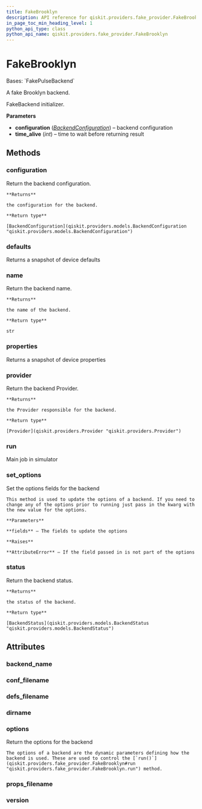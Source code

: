 ```yaml
---
title: FakeBrooklyn
description: API reference for qiskit.providers.fake_provider.FakeBrooklyn
in_page_toc_min_heading_level: 1
python_api_type: class
python_api_name: qiskit.providers.fake_provider.FakeBrooklyn
---
```


# FakeBrooklyn

<Class id="qiskit.providers.fake_provider.FakeBrooklyn" github="https://github.com/qiskit/qiskit/tree/stable/0.24/qiskit/providers/fake_provider/backends/brooklyn/fake_brooklyn.py" signature="FakeBrooklyn">
  Bases: `FakePulseBackend`

  A fake Brooklyn backend.

  FakeBackend initializer.

  **Parameters**

  *   **configuration** ([*BackendConfiguration*](qiskit.providers.models.BackendConfiguration "qiskit.providers.models.BackendConfiguration")) – backend configuration
  *   **time\_alive** (*int*) – time to wait before returning result

  ## Methods

  <span id="qiskit-providers-fake-provider-fakebrooklyn-configuration" />

  ### configuration

  <Function id="qiskit.providers.fake_provider.FakeBrooklyn.configuration" name="configuration" signature="FakeBrooklyn.configuration()">
    Return the backend configuration.

    **Returns**

    the configuration for the backend.

    **Return type**

    [BackendConfiguration](qiskit.providers.models.BackendConfiguration "qiskit.providers.models.BackendConfiguration")
  </Function>

  <span id="qiskit-providers-fake-provider-fakebrooklyn-defaults" />

  ### defaults

  <Function id="qiskit.providers.fake_provider.FakeBrooklyn.defaults" name="defaults" signature="FakeBrooklyn.defaults()">
    Returns a snapshot of device defaults
  </Function>

  <span id="qiskit-providers-fake-provider-fakebrooklyn-name" />

  ### name

  <Function id="qiskit.providers.fake_provider.FakeBrooklyn.name" name="name" signature="FakeBrooklyn.name()">
    Return the backend name.

    **Returns**

    the name of the backend.

    **Return type**

    str
  </Function>

  <span id="qiskit-providers-fake-provider-fakebrooklyn-properties" />

  ### properties

  <Function id="qiskit.providers.fake_provider.FakeBrooklyn.properties" name="properties" signature="FakeBrooklyn.properties()">
    Returns a snapshot of device properties
  </Function>

  <span id="qiskit-providers-fake-provider-fakebrooklyn-provider" />

  ### provider

  <Function id="qiskit.providers.fake_provider.FakeBrooklyn.provider" name="provider" signature="FakeBrooklyn.provider()">
    Return the backend Provider.

    **Returns**

    the Provider responsible for the backend.

    **Return type**

    [Provider](qiskit.providers.Provider "qiskit.providers.Provider")
  </Function>

  <span id="qiskit-providers-fake-provider-fakebrooklyn-run" />

  ### run

  <Function id="qiskit.providers.fake_provider.FakeBrooklyn.run" name="run" signature="FakeBrooklyn.run(run_input, **kwargs)">
    Main job in simulator
  </Function>

  <span id="qiskit-providers-fake-provider-fakebrooklyn-set-options" />

  ### set\_options

  <Function id="qiskit.providers.fake_provider.FakeBrooklyn.set_options" name="set_options" signature="FakeBrooklyn.set_options(**fields)">
    Set the options fields for the backend

    This method is used to update the options of a backend. If you need to change any of the options prior to running just pass in the kwarg with the new value for the options.

    **Parameters**

    **fields** – The fields to update the options

    **Raises**

    **AttributeError** – If the field passed in is not part of the options
  </Function>

  <span id="qiskit-providers-fake-provider-fakebrooklyn-status" />

  ### status

  <Function id="qiskit.providers.fake_provider.FakeBrooklyn.status" name="status" signature="FakeBrooklyn.status()">
    Return the backend status.

    **Returns**

    the status of the backend.

    **Return type**

    [BackendStatus](qiskit.providers.models.BackendStatus "qiskit.providers.models.BackendStatus")
  </Function>

  ## Attributes

  ### backend\_name

  <Attribute id="qiskit.providers.fake_provider.FakeBrooklyn.backend_name" name="backend_name" attributeValue="= 'fake_brooklyn'" />

  ### conf\_filename

  <Attribute id="qiskit.providers.fake_provider.FakeBrooklyn.conf_filename" name="conf_filename" attributeValue="= 'conf_brooklyn.json'" />

  ### defs\_filename

  <Attribute id="qiskit.providers.fake_provider.FakeBrooklyn.defs_filename" name="defs_filename" attributeValue="= 'defs_brooklyn.json'" />

  ### dirname

  <Attribute id="qiskit.providers.fake_provider.FakeBrooklyn.dirname" name="dirname" attributeValue="= '/home/computertreker/git/qiskit/qiskit/.tox/docs/lib/python3.8/site-packages/qiskit/providers/fake_provider/backends/brooklyn'" />

  ### options

  <Attribute id="qiskit.providers.fake_provider.FakeBrooklyn.options" name="options">
    Return the options for the backend

    The options of a backend are the dynamic parameters defining how the backend is used. These are used to control the [`run()`](qiskit.providers.fake_provider.FakeBrooklyn#run "qiskit.providers.fake_provider.FakeBrooklyn.run") method.
  </Attribute>

  ### props\_filename

  <Attribute id="qiskit.providers.fake_provider.FakeBrooklyn.props_filename" name="props_filename" attributeValue="= 'props_brooklyn.json'" />

  ### version

  <Attribute id="qiskit.providers.fake_provider.FakeBrooklyn.version" name="version" attributeValue="= 1" />
</Class>

